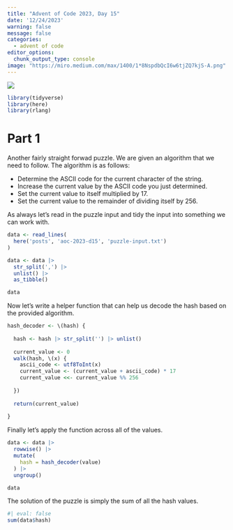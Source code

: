```yaml
---
title: "Advent of Code 2023, Day 15"
date: '12/24/2023'
warning: false
message: false
categories:
  - advent of code
editor_options: 
  chunk_output_type: console
image: "https://miro.medium.com/max/1400/1*8NspdbQcI6w6tjZQ7kjS-A.png"
---
```


![](https://miro.medium.com/v2/resize:fit:4800/format:webp/1*8NspdbQcI6w6tjZQ7kjS-A.png)

```r
library(tidyverse)
library(here)
library(rlang)

```

# Part 1

Another fairly straight forwad puzzle. We are given an algorithm that we need to follow. The algorithm is as follows:

- Determine the ASCII code for the current character of the string.
- Increase the current value by the ASCII code you just determined.
- Set the current value to itself multiplied by 17.
- Set the current value to the remainder of dividing itself by 256.

As always let's read in the puzzle input and tidy the input into something we can work with.

```r

data <- read_lines(
  here('posts', 'aoc-2023-d15', 'puzzle-input.txt')
)

data <- data |> 
  str_split(',') |> 
  unlist() |> 
  as_tibble()

data
```

Now let's write a helper function that can help us decode the hash based on the provided algorithm.

```r
hash_decoder <- \(hash) {
  
  hash <- hash |> str_split('') |> unlist()
  
  current_value <- 0
  walk(hash, \(x) {
    ascii_code <- utf8ToInt(x)
    current_value <- (current_value + ascii_code) * 17
    current_value <<- current_value %% 256
    
  })
  
  return(current_value)
  
}
```

Finally let's apply the function across all of the values.

```r

data <- data |> 
  rowwise() |> 
  mutate(
    hash = hash_decoder(value)
  ) |> 
  ungroup()

data

```

The solution of the puzzle is simply the sum of all the hash values.

```r
#| eval: false
sum(data$hash)
```

